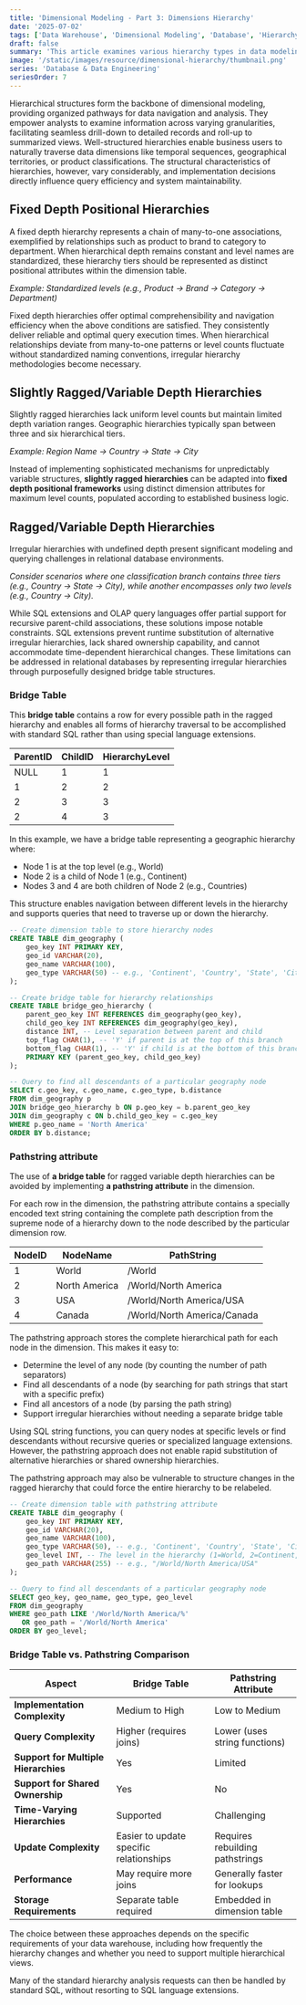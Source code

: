 ```yaml
---
title: 'Dimensional Modeling - Part 3: Dimensions Hierarchy'
date: '2025-07-02'
tags: ['Data Warehouse', 'Dimensional Modeling', 'Database', 'Hierarchy']
draft: false
summary: 'This article examines various hierarchy types in data modeling, including Fixed Depth Positional Hierarchies, Slightly Ragged Hierarchies, and Ragged Hierarchies. Fixed Depth Hierarchies feature clear many-to-one relationships, such as product to brand, allowing for easy navigation and quick queries. The article discusses strategies for managing ragged hierarchies through the use of bridge tables and pathstring attributes to simplify analysis and improve performance.'
image: '/static/images/resource/dimensional-hierarchy/thumbnail.png'
series: 'Database & Data Engineering'
seriesOrder: 7
---
```


<TOCInline toc={props.toc} asDisclosure toHeading={3} />

Hierarchical structures form the backbone of dimensional modeling, providing organized pathways for data navigation and analysis. They empower analysts to examine information across varying granularities, facilitating seamless drill-down to detailed records and roll-up to summarized views. Well-structured hierarchies enable business users to naturally traverse data dimensions like temporal sequences, geographical territories, or product classifications. The structural characteristics of hierarchies, however, vary considerably, and implementation decisions directly influence query efficiency and system maintainability.

## Fixed Depth Positional Hierarchies

A fixed depth hierarchy represents a chain of many-to-one associations, exemplified by relationships such as product to brand to category to department. When hierarchical depth remains constant and level names are standardized, these hierarchy tiers should be represented as distinct positional attributes within the dimension table.

_Example: Standardized levels (e.g., Product → Brand → Category → Department)_

Fixed depth hierarchies offer optimal comprehensibility and navigation efficiency when the above conditions are satisfied. They consistently deliver reliable and optimal query execution times. When hierarchical relationships deviate from many-to-one patterns or level counts fluctuate without standardized naming conventions, irregular hierarchy methodologies become necessary.

## Slightly Ragged/Variable Depth Hierarchies

Slightly ragged hierarchies lack uniform level counts but maintain limited depth variation ranges. Geographic hierarchies typically span between three and six hierarchical tiers.

_Example: Region Name → Country → State → City_

Instead of implementing sophisticated mechanisms for unpredictably variable structures, **slightly ragged hierarchies** can be adapted into **fixed depth positional frameworks** using distinct dimension attributes for maximum level counts, populated according to established business logic.

## Ragged/Variable Depth Hierarchies

Irregular hierarchies with undefined depth present significant modeling and querying challenges in relational database environments.

_Consider scenarios where one classification branch contains three tiers (e.g., Country → State → City), while another encompasses only two levels (e.g., Country → City)._

While SQL extensions and OLAP query languages offer partial support for recursive parent-child associations, these solutions impose notable constraints. SQL extensions prevent runtime substitution of alternative irregular hierarchies, lack shared ownership capability, and cannot accommodate time-dependent hierarchical changes. These limitations can be addressed in relational databases by representing irregular hierarchies through purposefully designed bridge table structures.

### Bridge Table

This **bridge table** contains a row for every possible path in the ragged hierarchy and enables all forms of hierarchy traversal to be accomplished with standard SQL rather than using special language extensions.

| ParentID | ChildID | HierarchyLevel |
| -------- | ------- | -------------- |
| NULL     | 1       | 1              |
| 1        | 2       | 2              |
| 2        | 3       | 3              |
| 2        | 4       | 3              |

In this example, we have a bridge table representing a geographic hierarchy where:

- Node 1 is at the top level (e.g., World)
- Node 2 is a child of Node 1 (e.g., Continent)
- Nodes 3 and 4 are both children of Node 2 (e.g., Countries)

This structure enables navigation between different levels in the hierarchy and supports queries that need to traverse up or down the hierarchy.

```sql
-- Create dimension table to store hierarchy nodes
CREATE TABLE dim_geography (
    geo_key INT PRIMARY KEY,
    geo_id VARCHAR(20),
    geo_name VARCHAR(100),
    geo_type VARCHAR(50) -- e.g., 'Continent', 'Country', 'State', 'City'
);

-- Create bridge table for hierarchy relationships
CREATE TABLE bridge_geo_hierarchy (
    parent_geo_key INT REFERENCES dim_geography(geo_key),
    child_geo_key INT REFERENCES dim_geography(geo_key),
    distance INT, -- Level separation between parent and child
    top_flag CHAR(1), -- 'Y' if parent is at the top of this branch
    bottom_flag CHAR(1), -- 'Y' if child is at the bottom of this branch
    PRIMARY KEY (parent_geo_key, child_geo_key)
);

-- Query to find all descendants of a particular geography node
SELECT c.geo_key, c.geo_name, c.geo_type, b.distance
FROM dim_geography p
JOIN bridge_geo_hierarchy b ON p.geo_key = b.parent_geo_key
JOIN dim_geography c ON b.child_geo_key = c.geo_key
WHERE p.geo_name = 'North America'
ORDER BY b.distance;
```

### Pathstring attribute

The use of **a bridge table** for ragged variable depth hierarchies can be avoided by implementing **a pathstring attribute** in the dimension.

For each row in the dimension, the pathstring attribute contains a specially encoded text string containing the complete path description from the supreme node of a hierarchy down to the node described by the particular dimension row.

| NodeID | NodeName      | PathString                  |
| ------ | ------------- | --------------------------- |
| 1      | World         | /World                      |
| 2      | North America | /World/North America        |
| 3      | USA           | /World/North America/USA    |
| 4      | Canada        | /World/North America/Canada |

The pathstring approach stores the complete hierarchical path for each node in the dimension. This makes it easy to:

- Determine the level of any node (by counting the number of path separators)
- Find all descendants of a node (by searching for path strings that start with a specific prefix)
- Find all ancestors of a node (by parsing the path string)
- Support irregular hierarchies without needing a separate bridge table

Using SQL string functions, you can query nodes at specific levels or find descendants without recursive queries or specialized language extensions. However, the pathstring approach does not enable rapid substitution of alternative hierarchies or shared ownership hierarchies.

The pathstring approach may also be vulnerable to structure changes in the ragged hierarchy that could force the entire hierarchy to be relabeled.

```sql
-- Create dimension table with pathstring attribute
CREATE TABLE dim_geography (
    geo_key INT PRIMARY KEY,
    geo_id VARCHAR(20),
    geo_name VARCHAR(100),
    geo_type VARCHAR(50), -- e.g., 'Continent', 'Country', 'State', 'City'
    geo_level INT, -- The level in the hierarchy (1=World, 2=Continent, etc.)
    geo_path VARCHAR(255) -- e.g., "/World/North America/USA"
);

-- Query to find all descendants of a particular geography node
SELECT geo_key, geo_name, geo_type, geo_level
FROM dim_geography
WHERE geo_path LIKE '/World/North America/%'
   OR geo_path = '/World/North America'
ORDER BY geo_level;
```

### Bridge Table vs. Pathstring Comparison

| Aspect                               | Bridge Table                            | Pathstring Attribute            |
| ------------------------------------ | --------------------------------------- | ------------------------------- |
| **Implementation Complexity**        | Medium to High                          | Low to Medium                   |
| **Query Complexity**                 | Higher (requires joins)                 | Lower (uses string functions)   |
| **Support for Multiple Hierarchies** | Yes                                     | Limited                         |
| **Support for Shared Ownership**     | Yes                                     | No                              |
| **Time-Varying Hierarchies**         | Supported                               | Challenging                     |
| **Update Complexity**                | Easier to update specific relationships | Requires rebuilding pathstrings |
| **Performance**                      | May require more joins                  | Generally faster for lookups    |
| **Storage Requirements**             | Separate table required                 | Embedded in dimension table     |

The choice between these approaches depends on the specific requirements of your data warehouse, including how frequently the hierarchy changes and whether you need to support multiple hierarchical views.

Many of the standard hierarchy analysis requests can then be handled by standard SQL, without resorting to SQL language extensions.
